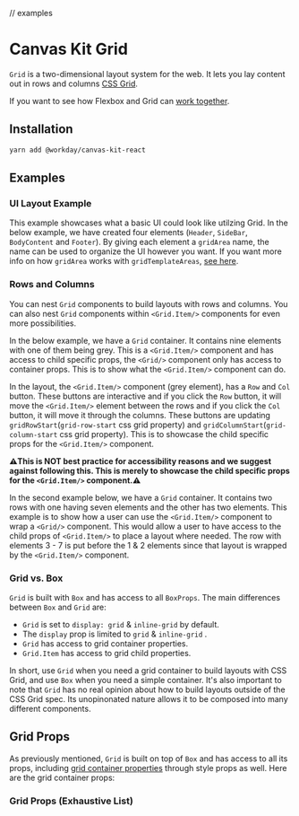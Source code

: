 
// examples

<Meta title="Components/Containers/Layout/Grid" component={Grid} />

# Canvas Kit Grid

`Grid` is a two-dimensional layout system for the web. It lets you lay content out in rows and
columns [CSS Grid](https://developer.mozilla.org/en-US/docs/Learn/CSS/CSS_layout/Grids).

If you want to see how Flexbox and Grid can
[work together](https://css-tricks.com/css-grid-replace-flexbox/).

## Installation

```sh
yarn add @workday/canvas-kit-react
```

## Examples

### UI Layout Example

This example showcases what a basic UI could look like utilzing Grid. In the below example, we have
created four elements (`Header`, `SideBar`, `BodyContent` and `Footer`). By giving each element a
`gridArea` name, the name can be used to organize the UI however you want. If you want more info on
how `gridArea` works with `gridTemplateAreas`,
[see here](https://developer.mozilla.org/en-US/docs/Web/CSS/grid-template-areas).

<ExampleCodeBlock code={UIExample} />

### Rows and Columns

You can nest `Grid` components to build layouts with rows and columns. You can also nest `Grid`
components within `<Grid.Item/>` components for even more possibilities.

In the below example, we have a `Grid` container. It contains nine elements with one of them being
grey. This is a `<Grid.Item/>` component and has access to child specific props, the `<Grid/>`
component only has access to container props. This is to show what the `<Grid.Item/>` component
can&nbsp;do.

In the layout, the `<Grid.Item/>` component (grey element), has a `Row` and `Col` button. These
buttons are interactive and if you click the `Row` button, it will move the `<Grid.Item/>` element
between the rows and if you click the `Col` button, it will move it through the columns. These
buttons are updating `gridRowStart`(`grid-row-start` css grid property) and
`gridColumnStart`(`grid-column-start` css grid property). This is to showcase the child specific
props for the `<Grid.Item/>` component.

<ExampleCodeBlock code={GridLayoutInteractive} />

**⚠️This is NOT best practice for accessibility reasons and we suggest against following this. This
is merely to showcase the child specific props for the `<Grid.Item/>` component.⚠️**

In the second example below, we have a `Grid` container. It contains two rows with one having seven
elements and the other has two elements. This example is to show how a user can use the
`<Grid.Item/>` component to wrap a `<Grid/>` component. This would allow a user to have access to
the child props of `<Grid.Item/>` to place a layout where needed. The row with elements 3 - 7 is put
before the 1 & 2 elements since that layout is wrapped by the `<Grid.Item/>` component.

<ExampleCodeBlock code={GridLayout} />

### Grid vs. Box

`Grid` is built with `Box` and has access to all `BoxProps`. The main differences between `Box` and
`Grid` are:

- `Grid` is set to `display: grid` & `inline-grid` by default.
- The `display` prop is limited to `grid` & `inline-grid` .
- `Grid` has access to grid container properties.
- `Grid.Item` has access to grid child properties.

In short, use `Grid` when you need a grid container to build layouts with CSS Grid, and use `Box`
when you need a simple container. It's also important to note that `Grid` has no real opinion about
how to build layouts outside of the CSS Grid spec. Its unopinonated nature allows it to be composed
into many different components.

## Grid Props

As previously mentioned, `Grid` is built on top of `Box` and has access to all its props, including
[grid container properties](https://developer.mozilla.org/en-US/docs/Web/CSS/CSS_Grid_Layout/Basic_Concepts_of_Grid_Layout#the_grid_container)
through style props as well. Here are the grid container props:

<ArgsTable of={GridStyleProps} />

### Grid Props (Exhaustive List)

<ArgsTable of={Grid} />
